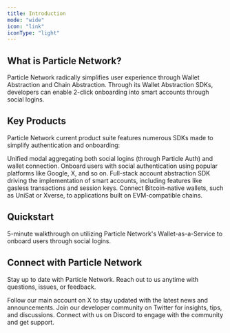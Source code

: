 ```yaml
---
title: Introduction  
mode: "wide"
icon: "link"
iconType: "light"
---
```


## What is Particle Network?

Particle Network radically simplifies user experience through Wallet Abstraction and Chain Abstraction. Through its Wallet Abstraction SDKs, developers can enable 2-click onboarding into smart accounts through social logins.

## Key Products

Particle Network current product suite features numerous SDKs made to simplify authentication and onboarding:

<CardGroup cols={2}>
  <Card title="Particle Connect" icon="link" href="../api-reference/connect">
    Unified modal aggregating both social logins (through Particle Auth) and wallet connection.
  </Card>
  <Card title="Particle Auth" icon="shield" href="../api-reference/auth">
     Onboard users with social authentication using popular platforms like Google, X, and so on.
  </Card>
  <Card title="Account Abstraction" icon="credit-card" href="../api-reference/aa">
    Full-stack account abstraction SDK driving the implementation of smart accounts, including features like gasless transactions and session keys.
  </Card>
  <Card title="BTC Connect" icon="btc" href="../api-reference/btc">
     Connect Bitcoin-native wallets, such as UniSat or Xverse, to applications built on EVM-compatible chains.
  </Card>
</CardGroup>

## Quickstart

  <Card title="Integrate Wallet-as-a-Service" icon="code" href="/guides/quickstart/waas/web-quickstart">
    5-minute walkthrough on utilizing Particle Network's Wallet-as-a-Service to onboard users through social logins.
  </Card>


## Connect with Particle Network

Stay up to date with Particle Network. Reach out to us anytime with questions, issues, or feedback.

<CardGroup cols={3}>
  <Card title="@ParticleNtwrk" icon="x-twitter" href="https://x.com/ParticleNtwrk">
    Follow our main account on X to stay updated with the latest news and announcements.
  </Card>
  <Card title="@ParticleBuild" icon="x-twitter" href="https://x.com/ParticleBuild">
    Join our developer community on Twitter for insights, tips, and discussions.
  </Card>
  <Card title="Discord" icon="discord" href="https://discord.gg/particlenetwork">
    Connect with us on Discord to engage with the community and get support.
  </Card>
</CardGroup>
